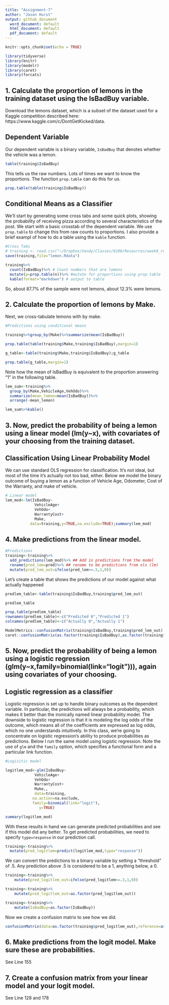 ```yaml
---
title: "Assignment-7"
author: "Jason Hurst"
output: github_document
  word_document: default
  html_document: default
  pdf_document: default
---
```


```r
knitr::opts_chunk$set(echo = TRUE)
```


```r
library(tidyverse)
library(knitr)
library(modelr)
library(caret)
library(forcats)
```

## 1. Calculate the proportion of lemons in the training dataset using the IsBadBuy variable.

Download the lemons dataset, which is a subset of the dataset used for a Kaggle competition described here: https://www.kaggle.com/c/DontGetKicked/data.

## Dependent Variable
 
 Our dependent variable is a binary variable, `IsBadBuy` that denotes whether the vehicle was a lemon. 
 
```r
table(training$IsBadBuy)
```


This tells us the raw numbers. Lots of times we want to know the proportions. The function `prop.table` can do this for us. 

```r
prop.table(table(training$IsBadBuy))
```
## Conditional Means as a Classifier

We'll start by generating some cross tabs and some quick plots, showing the probability of receiving pizza according to several characteristics of the post.  We start with a basic crosstab of the dependent variable. We use `prop.table` to change this from raw counts to proportions. I also provide a brief exampl of how to do a table using the `kable` function. 

```r
#Cross Tabs
# training <- read.csv("~/Dropbox/Vandy/Classes/8200/Resources/week8_resources_2_2_2_2/training.csv", header=FALSE)
save(training,file="lemon.Rdata")

training%>%
  count(IsBadBuy)%>% # Count numbers that are lemons
  mutate(p=prop.table(n))%>% #mutate for proportions using prop.table
  kable(format="markdown") # output to table

```
So, about 87.7% of the sample were not lemons, about 12.3% were lemons.


## 2. Calculate the proportion of lemons by Make.

Next, we cross-tabulate lemons with by make. 
```r
#Predictions using conditional means

training%>%group_by(Make)%>%summarize(mean(IsBadBuy))

```

```r
prop.table(table(training$Make,training$IsBadBuy),margin=1)
```

```r
g_table<-table(training$Make,training$IsBadBuy);g_table

prop.table(g_table,margin=1)
```

Note how the mean of IsBadBuy is equivalent to the proportion answering "1" in the following table. 

```r
lem_sum<-training%>%
  group_by(Make,VehicleAge,VehOdo)%>%
  summarize(mean_lemon=mean(IsBadBuy))%>%
  arrange(-mean_lemon)

lem_sum%>%kable()

```

## 3. Now, predict the probability of being a lemon using a linear model (lm(y~x), with covariates of your choosing from the training dataset.

## Classification Using Linear Probability Model

We can use standard OLS regression for classification. It's not ideal, but most of the time it's actually not too bad, either. Below we model the binary outcome of buying a lemon as a function of Vehicle Age, Odometer, Cost of the Warranty, and make of vehicle.

```r
# Linear model
lem_mod<-lm(IsBadBuy~
             VehicleAge+
             VehOdo+
             WarrantyCost+
             Make,
           data=training,y=TRUE,na.exclude=TRUE);summary(lem_mod)
```

## 4. Make predictions from the linear model.

```r
#Predictions
training<-training%>%
  add_predictions(lem_mod)%>% ## Add in predictions from the model
  rename(pred_lem=pred)%>% ## rename to be predictions from ols (lm)
  mutate(pred_lem_out=ifelse(pred_lem>=.5,1,0))
```

Let's create a table that shows the predictions of our model against what actually happened
```r
predlem_table<-table(training$IsBadBuy,training$pred_lem_out)

predlem_table

prop.table(predlem_table)
rownames(predlem_table)<-c("Predicted 0","Predicted 1")
colnames(predlem_table)<-c("Actually 0","Actually 1")
```

```r
ModelMetrics::confusionMatrix(training$IsBadBuy,training$pred_lem_out)
caret::confusionMatrix(as.factor(training$IsBadBuy),as.factor(training$pred_lem_out))
```

## 5. Now, predict the probability of being a lemon using a logistic regression (glm(y~x,family=binomial(link="logit"))), again using covariates of your choosing.


## Logistic regression as a classifier

Logistic regression is set up to handle binary outcomes as the dependent variable. In particular, the predictions will always be a probability, which makes it better than the ironically named linear probability model. The downside to logistic regression is that it is modeling the log odds of the outcome, which means all of the coefficients are expressed as log odds, which no one understands intuitively. In this class, we're going to concentrate on logistic regression's ability to produce probabilities as predictions. Below I run the same model using logistic regression. Note the use of `glm` and the `family` option, which specifies a functional form and a particular link function. 

```r
#Logisitic model

logitlem_mod<-glm(IsBadBuy~
             VehicleAge+
             VehOdo+
             WarrantyCost+
             Make,,
             data=training,
            na.action=na.exclude,
            family=binomial(link="logit"),
               y=TRUE)

summary(logitlem_mod)
```

With these results in hand we can generate predicted probabilities and see if this model did any better. To get predicted probabilities, we need to specify `type=response` in our prediction call. 

```r
training<-training%>%
  mutate(pred_logitlem=predict(logitlem_mod,type="response"))
```

We can convert the predictions to a binary variable by setting a "threshold" of .5. Any prediction above .5 is considered to be a 1, anything below, a 0. 
```r


training<-training%>%
    mutate(pred_logitlem_out=ifelse(pred_logitlem>=.3,1,0))

training<-training%>%
    mutate(pred_logitlem_out=as.factor(pred_logitlem_out))

training<-training%>%
    mutate(IsBadBuy=as.factor(IsBadBuy))
```

Now we create a confusion matrix to see how we did. 
```r
confusionMatrix(data=as.factor(training$pred_logitlem_out),reference=as.factor(training$IsBadBuy))
```

## 6. Make predictions from the logit model. Make sure these are probabilities. 

See Line 155

## 7. Create a confusion matrix from your linear model and your logit model.

See Line 128 and 178